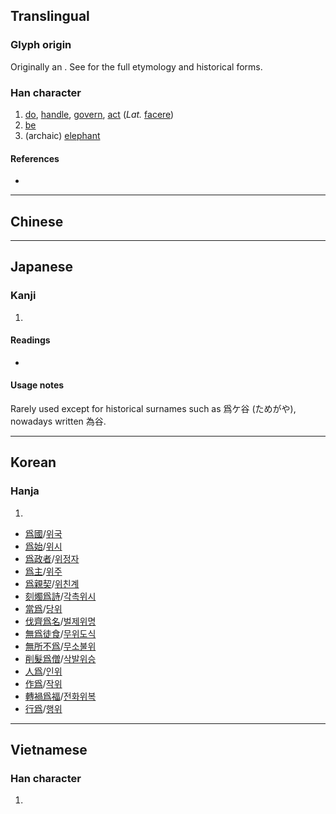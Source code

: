 {{character info/new}}
{{also|為|为}}
==Translingual==
{{stroke order|type=animate}}

===Glyph origin===
{{Han etym}}
Originally an {{Han compound|又|t1=hand|象|t2=elephant|ls=ic}}. See {{m|mul|為}} for the full etymology and historical forms.

===Han character===
{{Han char|rn=87|rad=爪|as=08|sn=12|four=2022.7,2032.7|canj=BHNF}}

# [[do]], [[handle]], [[govern]], [[act]] (''Lat.'' [[facere]])
# [[be]]
# (archaic) [[elephant]]

====References====
* {{Han ref|kx=0689.130|dkj=19686|dj=1102.160|hdz=32033.210|uh=7232|ud=29234}}

----

==Chinese==
{{zh-see|為|v}}

----

==Japanese==
{{ja-kanji forms|為|爲}}

===Kanji===
{{ja-kanji|grade=|rs=爪08|style=ky|shin=為}}

# {{defn|lang=ja|sort=爪08}}

====Readings====
* {{ja-readings|on=[[い]] (i)|kun=[[ため]] (tame), [[する]] (suru), [[なす]] (nasu), [[なる]] (naru)}}

====Usage notes====
Rarely used except for historical surnames such as 爲ケ谷 (ためがや), nowadays written 為谷. <!--Note that the ケ in 爲ケ谷 is not an error, this is how it was spelt back in the olden days-->

----

==Korean==

===Hanja===
{{ko-hanja|hangeul=위|eumhun=|rv=wi|mr=wi|y=wi}}

# {{defn|lang=ko|sort=爪08}}

* [[爲國]]/[[위국]]
*[[爲始]]/[[위시]]
*[[爲政者]]/[[위정자]]
*[[爲主]]/[[위주]]
*[[爲親契]]/[[위친계]]
*[[刻燭爲詩]]/[[각촉위시]]
*[[當爲]]/[[당위]]
*[[伐齊爲名]]/[[벌제위명]]
*[[無爲徒食]]/[[무위도식]]
*[[無所不爲]]/[[무소불위]]
*[[削髮爲僧]]/[[삭발위승]]
*[[人爲]]/[[인위]]
*[[作爲]]/[[작위]]
*[[轉禍爲福]]/[[전화위복]]
*[[行爲]]/[[행위]]

----

==Vietnamese==

===Han character===
{{vi-hantu|[[vay]], [[vì]], [[vĩ]], [[voi]] [[vơ]], [[vờ]], [[vi]], [[ví]], [[vị]]|rs=爪08}}

# {{defn|lang=vi|sort=爪08}}